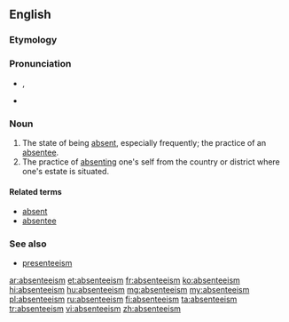 ==English==
{{wikipedia}}

===Etymology===
{{suffix|absentee|ism}}

===Pronunciation===
* {{a|UK}} {{IPA|/æb.sənˈtiːˌɪzm̩/}}, {{X-SAMPA|1=/{b.s@n"ti:%Izm=/}}
* {{a|US}} {{IPA|/ˌæb.sən.ˈti.ˌɪz.əm/}}

===Noun===
{{en-noun}}

# The state of being [[absent]], especially frequently; the practice of an [[absentee]].
# The practice of [[absenting]] one's self from the country or district where one's estate is situated.

====Related terms====
* [[absent]]
* [[absentee]]

===See also===
* [[presenteeism]]

[[ar:absenteeism]]
[[et:absenteeism]]
[[fr:absenteeism]]
[[ko:absenteeism]]
[[hi:absenteeism]]
[[hu:absenteeism]]
[[mg:absenteeism]]
[[my:absenteeism]]
[[pl:absenteeism]]
[[ru:absenteeism]]
[[fi:absenteeism]]
[[ta:absenteeism]]
[[tr:absenteeism]]
[[vi:absenteeism]]
[[zh:absenteeism]]